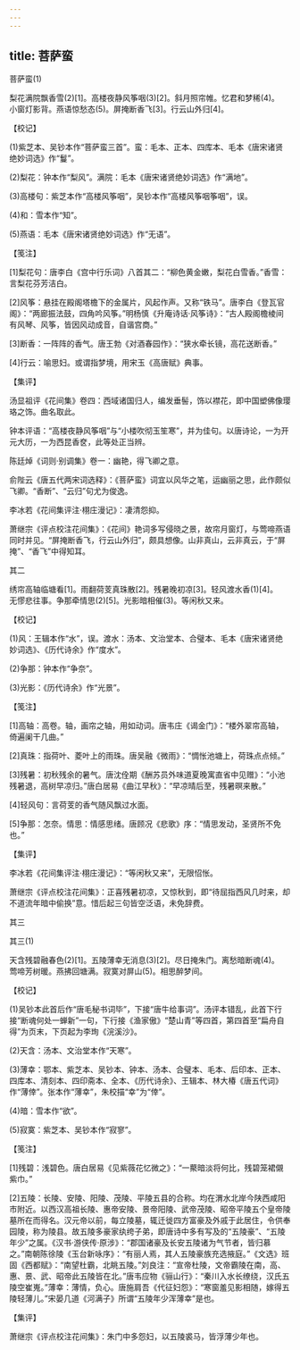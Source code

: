 ```yaml
---
---
---
```

title: 菩萨蛮
---



菩萨蛮(1)


梨花满院飘香雪(2)[1]。高楼夜静风筝咽(3)[2]。斜月照帘帷。忆君和梦稀(4)。　　小窗灯影背。燕语惊愁态(5)。屏掩断香飞[3]。行云山外归[4]。





【校记】


(1)紫芝本、吴钞本作“菩萨蛮三首”。蛮：毛本、正本、四库本、毛本《唐宋诸贤绝妙词选》作“鬘”。

(2)梨花：钟本作“梨风”。满院：毛本《唐宋诸贤绝妙词选》作“满地”。

(3)高楼句：紫芝本作“高楼风筝咽”，吴钞本作“高楼风筝咽筝咽”，误。

(4)和：雪本作“知”。

(5)燕语：毛本《唐宋诸贤绝妙词选》作“无语”。





【笺注】


[1]梨花句：唐李白《宫中行乐词》八首其二：“柳色黄金嫩，梨花白雪香。”香雪：言梨花芬芳洁白。

[2]风筝：悬挂在殿阁塔檐下的金属片，风起作声。又称“铁马”。唐李白《登瓦官阁》：“两廊振法鼓，四角吟风筝。”明杨慎《升庵诗话·风筝诗》：“古人殿阁檐棱间有风琴、风筝，皆因风动成音，自谐宫商。”

[3]断香：一阵阵的香气。唐王勃《对酒春园作》：“狭水牵长镜，高花送断香。”

[4]行云：喻思妇。或谓指梦境，用宋玉《高唐赋》典事。





【集评】


汤显祖评《花间集》卷四：西域诸国归人，编发垂髻，饰以襟花，即中国塑佛像璎珞之饰。曲名取此。

钟本评语：“高楼夜静风筝咽”与“小楼吹彻玉笙寒”，并为佳句。以唐诗论，一为开元大历，一为西昆香奁，此等处正当辨。

陈廷焯《词则·别调集》卷一：幽艳，得飞卿之意。

俞陛云《唐五代两宋词选释》：《菩萨蛮》词宜以风华之笔，运幽丽之思，此作颇似飞卿。“香断”、“云归”句尤为俊逸。

李冰若《花间集评注·栩庄漫记》：凄清怨抑。

萧继宗《评点校注花间集》：《花间》艳词多写侵晓之景，故帘月窗灯，与莺啼燕语同时并见。“屏掩断香飞，行云山外归”，颇具想像。山非真山，云非真云，于“屏掩”、“香飞”中得知耳。





其二


绣帘高轴临塘看[1]。雨翻荷芰真珠散[2]。残暑晚初凉[3]。轻风渡水香(1)[4]。　　无憀悲往事。争那牵情思(2)[5]。光影暗相催(3)。等闲秋又来。





【校记】


(1)风：王辑本作“水”，误。渡水：汤本、文治堂本、合璧本、毛本《唐宋诸贤绝妙词选》、《历代诗余》作“度水”。

(2)争那：钟本作“争奈”。

(3)光影：《历代诗余》作“光景”。





【笺注】


[1]高轴：高卷。轴，画帘之轴，用如动词。唐韦庄《谒金门》：“楼外翠帘高轴，倚遍阑干几曲。”

[2]真珠：指荷叶、菱叶上的雨珠。唐吴融《微雨》：“惆怅池塘上，荷珠点点倾。”

[3]残暑：初秋残余的暑气。唐沈佺期《酬苏员外味道夏晚寓直省中见赠》：“小池残暑退，高树早凉归。”唐白居易《曲江早秋》：“早凉晴后至，残暑暝来散。”

[4]轻风句：言荷芰的香气随风飘过水面。

[5]争那：怎奈。情思：情感思绪。唐顾况《悲歌》序：“情思发动，圣贤所不免也。”





【集评】


李冰若《花间集评注·栩庄漫记》：“等闲秋又来”，无限怊怅。

萧继宗《评点校注花间集》：正喜残暑初凉，又惊秋到，即“待屈指西风几时来，却不道流年暗中偷换”意。惜后起三句皆空泛语，未免辞费。





其三

其三(1)


天含残碧融春色(2)[1]。五陵薄幸无消息(3)[2]。尽日掩朱门。离愁暗断魂(4)。　　莺啼芳树暖。燕拂回塘满。寂寞对屏山(5)。相思醉梦间。





【校记】


(1)吴钞本此首后作“唐毛秘书词毕”，下接“唐牛给事词”。汤评本错乱，此首下行接“断魂何处一蝉新”一句，下行接《渔家傲》“楚山青”等四首，第四首至“扁舟自得”为页末，下页起为李珣《浣溪沙》。

(2)天含：汤本、文治堂本作“天寒”。

(3)薄幸：鄂本、紫芝本、吴钞本、钟本、汤本、合璧本、毛本、后印本、正本、四库本、清刻本、四印斋本、全本、《历代诗余》、王辑本、林大椿《唐五代词》作“薄倖”。张本作“薄幸”，朱校描“幸”为“倖”。

(4)暗：雪本作“欲”。

(5)寂寞：紫芝本、吴钞本作“寂寥”。





【笺注】


[1]残碧：浅碧色。唐白居易《见紫薇花忆微之》：“一藂暗淡将何比，残碧笼裙儭紫巾。”

[2]五陵：长陵、安陵、阳陵、茂陵、平陵五县的合称。均在渭水北岸今陕西咸阳市附近。以西汉高祖长陵、惠帝安陵、景帝阳陵、武帝茂陵、昭帝平陵五个皇帝陵墓所在而得名。汉元帝以前，每立陵墓，辄迁徙四方富豪及外戚于此居住，令供奉园陵，称为陵县。故五陵多豪家纨绔子弟，即唐诗中多有写及的“五陵豪”、“五陵年少”之属。《汉书·游侠传·原涉》：“郡国诸豪及长安五陵诸为气节者，皆归慕之。”南朝陈徐陵《玉台新咏序》：“有丽人焉，其人五陵豪族充选掖庭。”《文选》班固《西都赋》：“南望杜霸，北眺五陵。”刘良注：“宣帝杜陵，文帝霸陵在南，高、惠、景、武、昭帝此五陵皆在北。”唐韦应物《骊山行》：“秦川入水长缭绕，汉氏五陵空崔嵬。”薄幸：薄情，负心。唐施肩吾《代征妇怨》：“寒窗羞见影相随，嫁得五陵轻薄儿。”宋晏几道《河满子》所谓“五陵年少浑薄幸”是也。





【集评】


萧继宗《评点校注花间集》：朱门中多怨妇，以五陵裘马，皆浮薄少年也。